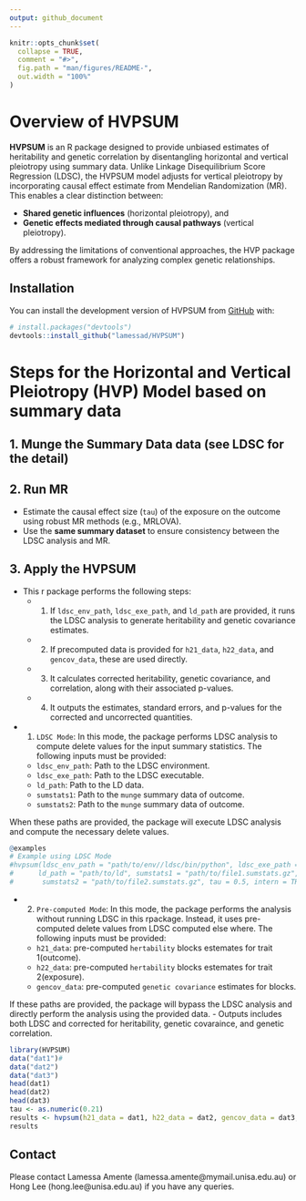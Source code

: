 ```yaml
---
output: github_document
---
```


<!-- README.md is generated from README.Rmd. Please edit that file -->

```r
knitr::opts_chunk$set(
  collapse = TRUE,
  comment = "#>",
  fig.path = "man/figures/README-",
  out.width = "100%"
)
```

# Overview of HVPSUM

<!-- badges: start -->
<!-- badges: end -->

**HVPSUM** is an R package designed to provide unbiased estimates of heritability and genetic correlation by disentangling horizontal and vertical pleiotropy using summary data. Unlike Linkage Disequilibrium Score Regression (LDSC), the HVPSUM model adjusts for vertical pleiotropy by incorporating causal effect estimate from Mendelian Randomization (MR). This enables a clear distinction between:

- **Shared genetic influences** (horizontal pleiotropy), and
- **Genetic effects mediated through causal pathways** (vertical pleiotropy).

By addressing the limitations of conventional approaches, the HVP package offers a robust framework for analyzing complex genetic relationships.

## Installation

You can install the development version of HVPSUM from [GitHub](https://github.com/) with:

``` r
# install.packages("devtools")
devtools::install_github("lamessad/HVPSUM")
```

# Steps for the Horizontal and Vertical Pleiotropy (HVP) Model based on summary data

## 1. Munge the Summary Data  data (see LDSC for the detail)

## 2. Run MR 

- Estimate the causal effect size (`tau`) of the exposure on the outcome using robust MR methods (e.g., MRLOVA).
- Use the **same summary dataset**  to ensure consistency between the LDSC analysis and MR.

## 3. Apply the HVPSUM

- This r package performs the following steps:
     - 1. If `ldsc_env_path`, `ldsc_exe_path`, and `ld_path` are provided, it runs the LDSC analysis to generate heritability and genetic covariance estimates.
     - 2. If precomputed data is provided for `h21_data`, `h22_data`, and `gencov_data`, these are used directly.
     - 3. It calculates corrected heritability, genetic covariance, and correlation, along with their associated p-values.
     - 4. It outputs the estimates, standard errors, and p-values for the corrected and uncorrected quantities.

- 1. `LDSC Mode`: In this mode, the package performs LDSC analysis to compute delete values for the input summary statistics. The following inputs must be provided:

  - `ldsc_env_path`: Path to the LDSC environment.
  - `ldsc_exe_path`: Path to the LDSC executable.
  - `ld_path`: Path to the LD data.
  - `sumstats1`: Path to the `munge` summary data of outcome.
  - `sumstats2`: Path to the `munge` summary data of outcome.

When these paths are provided, the package will execute LDSC analysis and compute the necessary delete values.

``` r
@examples
# Example using LDSC Mode
#hvpsum(ldsc_env_path = "path/to/env//ldsc/bin/python", ldsc_exe_path = "path/to/ldsc.py", 
#      ld_path = "path/to/ld", sumstats1 = "path/to/file1.sumstats.gz", 
#       sumstats2 = "path/to/file2.sumstats.gz", tau = 0.5, intern = TRUE)
```

- 2. `Pre-computed Mode`:
In this mode, the package performs the analysis without running LDSC in this rpackage. Instead, it uses pre-computed delete values from LDSC computed else where. The following inputs must be provided:

  - `h21_data`: pre-computed `hertability` blocks estemates for trait 1(outcome).
  - `h22_data`: pre-computed `hertability` blocks estemates for trait 2(exposure).
  - `gencov_data`: pre-computed `genetic covariance` estimates for blocks.

If these paths are provided, the package will bypass the LDSC analysis and directly perform the analysis using the provided data.
- Outputs includes both LDSC and corrected for heritability, genetic covaraince, and genetic correlation. 

```r
library(HVPSUM)
data("dat1")#
data("dat2")
data("dat3")
head(dat1)
head(dat2)
head(dat3)
tau <- as.numeric(0.21)
results <- hvpsum(h21_data = dat1, h22_data = dat2, gencov_data = dat3,tau=tau)
results
```
## Contact

Please contact Lamessa Amente (lamessa.amente@mymail.unisa.edu.au) or Hong Lee (hong.lee@unisa.edu.au) if you have any queries.